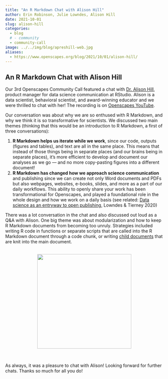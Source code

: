 ```yaml
---
title: "An R Markdown Chat with Alison Hill"
author: Erin Robinson, Julie Lowndes, Alison Hill
date: 2021-10-01
slug: alison-hill
categories:
  - blog 
  # - community
  - community-call
image: ../../img/blog/apreshill-web.jpg
aliases: 
  - https://www.openscapes.org/blog/2021/10/01/alison-hill/
---
```


## An R Markdown Chat with Alison Hill

Our 3rd Openscapes Community Call featured a chat with [Dr. Alison Hill](https://www.apreshill.com/), product manager for data science communication at RStudio. Alison is a data scientist, behavioral scientist, and award-winning educator and we were thrilled to chat with her! The recording is on [Openscapes YouTube](https://youtu.be/79m1zaugEqE). 

Our conversation was about why we are so enthused with R Markdown, and why we think it is so transformative for scientists. We discussed two main themes (thinking that this would be an introduction to R Markdown, a first of three conversations): 

1. **R Markdown helps us iterate while we work**, since our code, outputs (figures and tables), and text are all in the same place. This means that instead of those things being in separate places (and our brains being in separate places), it's more efficient to develop and document our analyses as we go — and no more copy-pasting figures into a different document!
2. **R Markdown has changed how we approach science communication** and publishing since we can create not only Word documents and PDFs but also webpages, websites, e-books, slides, and more as a part of our daily workflows. This ability to openly share your work has been transformational for Openscapes, and played a foundational role in the whole design and how we work on a daily basis (see related: [Data science as an entryway to open publishing](https://zenodo.org/record/3873698#.YVsTJqBlD0p), Lowndes & Tierney 2020) 

There was a lot conversation in the chat and also discussed out loud as a Q&A with Alison. One big theme was about modularization and how to keep R Markdown documents from becoming too unruly. Strategies included writing R code in functions or separate scripts that are called into the R Markdown document through a code chunk, or writing [child documents](https://bookdown.org/yihui/rmarkdown-cookbook/child-document.html) that are knit into the main document.

<br>
<center>
  <a> <img src="/img/blog/apreshill-web.jpg" width="300px"></a>
</center>
<br>

As always, it was a pleasure to chat with Alison! Looking forward for further chats. Thanks so much for all you do!

<br>

